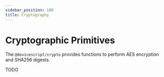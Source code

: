 ```yaml
---
sidebar_position: 100
title: Cryptography
---
```


# Cryptographic Primitives

The `@devicescript/crypto` provides functions to perform AES encryption and SHA256 digests.

TODO